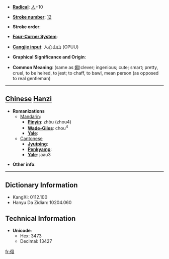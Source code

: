 * '''[[Wiktionary:Chinese radical index| Radical]]''': [[Wiktionary:Chinese radical index 人|人]]+10

* '''[[Wiktionary:Chinese total strokes index|Stroke number]]''': [[Wiktionary:Chinese total strokes index 12|12]]

* '''Stroke order''': 

* '''[[Wiktionary:Chinese four corner index|Four-Corner System]]''': 

* '''[[Wiktionary:Chinese Cangjie index|Cangjie input]]''': 人心山山 (OPUU)

* '''Graphical Significance and Origin''': 

* '''Common Meaning''': (same as [[媰]])clever; ingenious; cute; smart; pretty, cruel, to be heired, to jest; to chaff, to bawl, mean person (as opposed to real gentleman)

----

== [[Chinese]] [[Hanzi]] ==

* '''Romanizations'''
** [[Mandarin]]:
*** '''[[Pinyin]]''': zhòu (zhou4)
*** '''[[Wade-Giles]]''': chou<sup>4</sup>
*** '''[[Yale]]''': 
**[[Cantonese]]
***'''[[Jyutping]]''':
***'''[[Penkyamp]]''': 
***'''[[Yale]]''': jaau3

* '''Other info''': 

----

== Dictionary Information ==

* KangXi: 0112.100
* Hanyu Da Zidian: 10204.060

== Technical Information ==

* '''Unicode''':
** Hex: 3473
** Decimal: 13427

[[fr:㑳]]